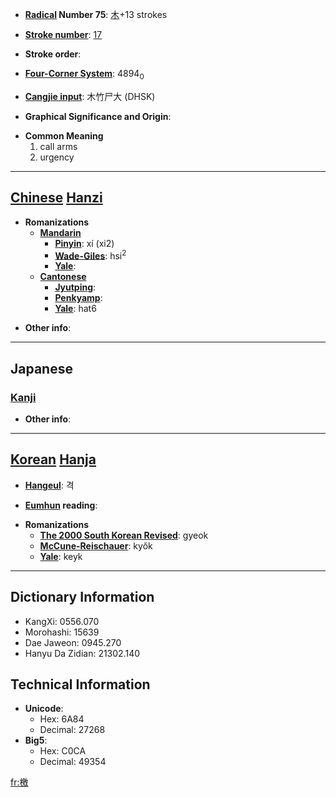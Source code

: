* '''[[Wiktionary:Chinese radical index| Radical]] Number 75''': [[Wiktionary:Chinese radical index 木|木]]+13 strokes

* '''[[Wiktionary:Chinese total strokes index|Stroke number]]''': [[Wiktionary:Chinese total strokes index 17|17]]

* '''Stroke order''': 

* '''[[Wiktionary:Chinese four corner index|Four-Corner System]]''': 4894<sub>0</sub>

* '''[[Wiktionary:Chinese Cangjie index|Cangjie input]]''': 木竹尸大 (DHSK)

* '''Graphical Significance and Origin''': 

* '''Common Meaning'''
*#call arms
*# urgency


----

== [[Chinese]] [[Hanzi]] ==

* '''Romanizations'''
** '''[[Mandarin]]'''
*** '''[[Pinyin]]''': xí (xi2)
*** '''[[Wade-Giles]]''': hsi<sup>2</sup>
*** '''[[Yale]]''': 
** '''[[Cantonese]]'''
*** '''[[Jyutping]]''':
*** '''[[Penkyamp]]''': 
*** '''[[Yale]]''': hat6

* '''Other info''': 

----

==Japanese==
===[[Kanji]]===
{{kanji|on readings=[[げき]] (geki), [[けき]] (keki)
|kun readings=[[ふれぶみ]] (furebumi)
}}

* '''Other info''':  

----

== [[Korean]] [[Hanja]] ==

* '''[[Hangeul]]''': 격

* '''[[Eumhun]] reading''': 

* '''Romanizations'''
** '''[[The 2000 South Korean Revised Romanization|The 2000 South Korean Revised]]''': gyeok
** '''[[McCune-Reischauer]]''': kyŏk
** '''[[Yale]]''': keyk

----

== Dictionary Information ==

* KangXi: 0556.070
* Morohashi: 15639
* Dae Jaweon: 0945.270
* Hanyu Da Zidian: 21302.140

== Technical Information ==

* '''Unicode''':
** Hex: 6A84
** Decimal: 27268
* '''Big5''':
** Hex: C0CA
** Decimal: 49354

[[fr:檄]]